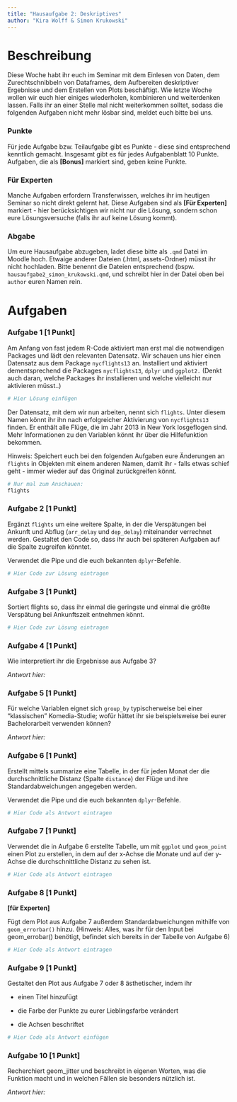 ```yaml
---
title: "Hausaufgabe 2: Deskriptives"
author: "Kira Wolff & Simon Krukowski"
---
```


# Beschreibung

Diese Woche habt ihr euch im Seminar mit dem Einlesen von Daten, dem Zurechtschnibbeln von Dataframes, dem Aufbereiten deskriptiver Ergebnisse und dem Erstellen von Plots beschäftigt. Wie letzte Woche wollen wir euch hier einiges wiederholen, kombinieren und weiterdenken lassen. Falls ihr an einer Stelle mal nicht weiterkommen solltet, sodass die folgenden Aufgaben nicht mehr lösbar sind, meldet euch bitte bei uns.

### Punkte

Für jede Aufgabe bzw. Teilaufgabe gibt es Punkte - diese sind entsprechend kenntlich gemacht. Insgesamt gibt es für jedes Aufgabenblatt 10 Punkte. Aufgaben, die als **\[Bonus\]** markiert sind, geben keine Punkte.

### Für Experten

Manche Aufgaben erfordern Transferwissen, welches ihr im heutigen Seminar so nicht direkt gelernt hat. Diese Aufgaben sind als **\[Für Experten\]** markiert - hier berücksichtigen wir nicht nur die Lösung, sondern schon eure Lösungsversuche (falls ihr auf keine Lösung kommt).

### Abgabe

Um eure Hausaufgabe abzugeben, ladet diese bitte als `.qmd` Datei im Moodle hoch. Etwaige anderer Dateien (.html, assets-Ordner) müsst ihr nicht hochladen. Bitte benennt die Dateien entsprechend (bspw. `hausaufgabe2_simon_krukowski.qmd`, und schreibt hier in der Datei oben bei `author` euren Namen rein.

# Aufgaben

### Aufgabe 1 \[1 Punkt\]

Am Anfang von fast jedem R-Code aktiviert man erst mal die notwendigen Packages und lädt den relevanten Datensatz. Wir schauen uns hier einen Datensatz aus dem Package `nycflights13` an. Installiert und aktiviert dementsprechend die Packages `nycflights13`, `dplyr` und `ggplot2.` (Denkt auch daran, welche Packages ihr installieren und welche vielleicht nur aktivieren müsst..)

```r
# Hier Lösung einfügen

```

Der Datensatz, mit dem wir nun arbeiten, nennt sich `flights`. Unter diesem Namen könnt ihr ihn nach erfolgreicher Aktivierung von `nycflights13` finden. Er enthält alle Flüge, die im Jahr 2013 in New York losgeflogen sind. Mehr Informationen zu den Variablen könnt ihr über die Hilfefunktion bekommen.

Hinweis: Speichert euch bei den folgenden Aufgaben eure Änderungen an `flights` in Objekten mit einem anderen Namen, damit ihr - falls etwas schief geht - immer wieder auf das Original zurückgreifen könnt.

```r
# Nur mal zum Anschauen:
flights
```

### Aufgabe 2 \[1 Punkt\]

Ergänzt `flights` um eine weitere Spalte, in der die Verspätungen bei Ankunft und Abflug (`arr_delay` und `dep_delay`) miteinander verrechnet werden. Gestaltet den Code so, dass ihr auch bei späteren Aufgaben auf die Spalte zugreifen könntet.

Verwendet die Pipe und die euch bekannten `dplyr`-Befehle.

```r
# Hier Code zur Lösung eintragen

```

### Aufgabe 3 \[1 Punkt\]

Sortiert flights so, dass ihr einmal die geringste und einmal die größte Verspätung bei Ankunftszeit entnehmen könnt.

```r
# Hier Code zur Lösung eintragen


```

### Aufgabe 4 \[1 Punkt\]

Wie interpretiert ihr die Ergebnisse aus Aufgabe 3?

*Antwort hier:*

### Aufgabe 5 \[1 Punkt\]

Für welche Variablen eignet sich `group_by` typischerweise bei einer "klassischen" Komedia-Studie; wofür hättet ihr sie beispielsweise bei eurer Bachelorarbeit verwenden können?

*Antwort hier:*

### Aufgabe 6 \[1 Punkt\]

Erstellt mittels summarize eine Tabelle, in der für jeden Monat der die durchschnittliche Distanz (Spalte `distance`) der Flüge und ihre Standardabweichungen angegeben werden.

Verwendet die Pipe und die euch bekannten `dplyr`-Befehle.

```r
# Hier Code als Antwort eintragen

```

### Aufgabe 7 \[1 Punkt\]

Verwendet die in Aufgabe 6 erstellte Tabelle, um mit `ggplot` und `geom_point` einen Plot zu erstellen, in dem auf der x-Achse die Monate und auf der y-Achse die durchschnittliche Distanz zu sehen ist.

```r
# Hier Code als Antwort eintragen

```

### Aufgabe 8 \[1 Punkt\]

**\[für Experten\]**

Fügt dem Plot aus Aufgabe 7 außerdem Standardabweichungen mithilfe von `geom_errorbar()` hinzu. (Hinweis: Alles, was ihr für den Input bei geom_errobar() benötigt, befindet sich bereits in der Tabelle von Aufgabe 6)

```r
# Hier Code als Antwort eintragen

```

### Aufgabe 9 \[1 Punkt\]

Gestaltet den Plot aus Aufgabe 7 oder 8 ästhetischer, indem ihr

-   einen Titel hinzufügt

-   die Farbe der Punkte zu eurer Lieblingsfarbe verändert

-   die Achsen beschriftet

```r
# Hier Code als Antwort einfügen

```

### Aufgabe 10 \[1 Punkt\]

Recherchiert geom_jitter und beschreibt in eigenen Worten, was die Funktion macht und in welchen Fällen sie besonders nützlich ist.

*Antwort hier:*
